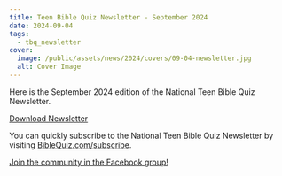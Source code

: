 ```yaml
---
title: Teen Bible Quiz Newsletter - September 2024
date: 2024-09-04
tags:
  - tbq_newsletter
cover:
  image: /public/assets/news/2024/covers/09-04-newsletter.jpg
  alt: Cover Image
---
```


Here is the September 2024 edition of the National Teen Bible Quiz Newsletter.

<a href="https://biblequiz.com/assets/news/2024/09-newsletter.pdf" class="btn btn-primary">Download Newsletter</a>

You can quickly subscribe to the National Teen Bible Quiz Newsletter by visiting [BibleQuiz.com/subscribe](https://biblequiz.com/subscribe/).

[Join the community in the Facebook group!](https://www.facebook.com/groups/agbiblequiz)
